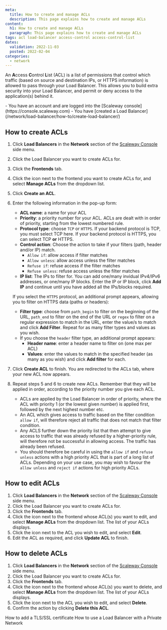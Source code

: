 ```yaml
---
meta:
  title: How to create and manage ACLs
  description: This page explains how to create and manage ACLs
content:
  h1: How to create and manage ACLs
  paragraph: This page explains how to create and manage ACLs
tags: acl load-balancer access-control access-control-list 
dates:
  validation: 2022-11-03
  posted: 2022-02-04
categories:
  - network
---
```


An **A**ccess **C**ontrol **L**ist (ACL) is a list of permissions that control which traffic (based on source and destination IPs, or HTTPS information) is allowed to pass through your Load Balancer. This allows you to build extra security into your Load Balancer, and permit or deny access to the application(s) behind it.

<Macro id="iam-requirements" />
 
<Message type="requirement">
  - You have an account and are logged into the [Scaleway console](https://console.scaleway.com) 
  - You have [created a Load Balancer](/network/load-balancer/how-to/create-load-balancer/)
</Message>

## How to create ACLs

1. Click **Load Balancers** in the **Network** section of the [Scaleway Console](https://console.scaleway.com) side menu. 
2. Click the Load Balancer you want to create ACLs for.
3. Click the **Frontends** tab.
4. Click the <Icon name="more" /> icon next to the frontend you want to create ACLs for, and select **Manage ACLs** from the dropdown list.
5. Click **Create an ACL**.
6. Enter the following information in the pop-up form:
    - **ACL name**: a name for your ACL
    - **Priority**: a priority number for your ACL. ACLs are dealt with in order of priority, starting from the lowest numbered rule.
    - **Protocol type**: choose `TCP` or `HTTPS`. If your backend protocol is TCP, you must select TCP here. If your backend protocol is HTTPS, you can select TCP **or** HTTPS.
    - **Control action**: Choose the action to take if your filters (path, header and/or IP) match.
        - `Allow if`: allow access if filter matches
        - `Allow unless`: allow access unless the filter matches
        - `Refuse if`: refuse access if the filter matches
        - `Refuse unless`: refuse access unless the filter matches
    - **IP list**: The IPs to filter for. You can add one/many invidual IPv4/IPv6 addresses, or one/many IP blocks. Enter the IP or IP block, click **Add IP** and continue until you have added all the IPs/blocks required.
    
    If you select the `HTTPS` protocol, an additional prompt appears, allowing you to filter on HTTPS data (paths or headers):   
      - **Filter type**: choose from `path_begin` to filter on the beginning of the URL, `path_end` to filter on the end of the URL or `regex` to filter on a regular expression to match in the URL, enter the value/s to match and click **Add Filter**. Repeat for as many filter types and values as you wish.
      - If you choose the `header` filter type, an additional prompt appears:
          - **Header name**: enter a header name to filter on (one max per ACL)
          - **Values**: enter the values to match in the specified header (as many as you wish) and click **Add filter** for each.
7. Click **Create ACL** to finish. You are redirected to the ACLs tab, where your new ACL now appears.
8. Repeat steps 5 and 6 to create new ACLs. Remember that they will be applied in order, according to the priority number you give each ACL.
    <Message type="tip">
      - ACLs are applied by the Load Balancer in order of priority, where the ACL with priority 1 (or the lowest given number) is applied first, followed by the next highest number etc.
      - An ACL which gives access to traffic based on the filter condition `allow if`, will therefore reject all traffic that does not match that filter condition.
      - Any ACLS further down the priority list that then attempt to give access to traffic that was already refused by a higher-priority rule, will therefore not be successful in allowing access. The traffic has already been refused.
      - You should therefore be careful in using the `allow if` and `refuse unless` actions with a high priority ACL that is part of a long list of ACLs. Depending on your use case, you may wish to favour the `allow unless` and `reject if` actions for high priority ACLs. 
    </Message>

## How to edit ACLs

1. Click **Load Balancers** in the **Network** section of the [Scaleway Console](https://console.scaleway.com) side menu. 
2. Click the Load Balancer you want to create ACLs for.
3. Click the **Frontends** tab.
4. Click the <Icon name="more" /> icon next to the frontend whose ACL(s) you want to edit, and select **Manage ACLs** from the dropdown list. The list of your ACLs displays.
5. Click the <Icon name="more" /> icon next to the ACL you wish to edit, and select **Edit**.
6. Edit the ACL as required, and click **Update ACL** to finish.

## How to delete ACLs

1. Click **Load Balancers** in the **Network** section of the [Scaleway Console](https://console.scaleway.com) side menu. 
2. Click the Load Balancer you want to create ACLs for.
3. Click the **Frontends** tab.
4. Click the <Icon name="more" /> icon next to the frontend whose ACL(s) you want to delete, and select **Manage ACLs** from the dropdown list. The list of your ACLs displays.
5. Click the <Icon name="more" /> icon next to the ACL you wish to edit, and select **Delete**.
6. Confirm the action by clicking **Delete this ACL**.


<Navigation title="See Also">
  <PreviousButton to="/network/load-balancer/how-to/add-certificate/">How to add a TLS/SSL certificate</PreviousButton>
  <NextButton to="/network/load-balancer/how-to/use-with-private-network/">How to use a Load Balancer with a Private Network</NextButton>
</Navigation>
